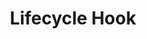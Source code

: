 ---
id: "angular_tf_easy_009"
questionType: "TRUE_FALSE"
title: "Lifecycle Hook"
statement: "ngOnInit is called after the component is initialized."
difficulty: "EASY"
category: "Angular"
correctAnswer: true
explanation: "ngOnInit is a lifecycle hook triggered after component initialization."
---